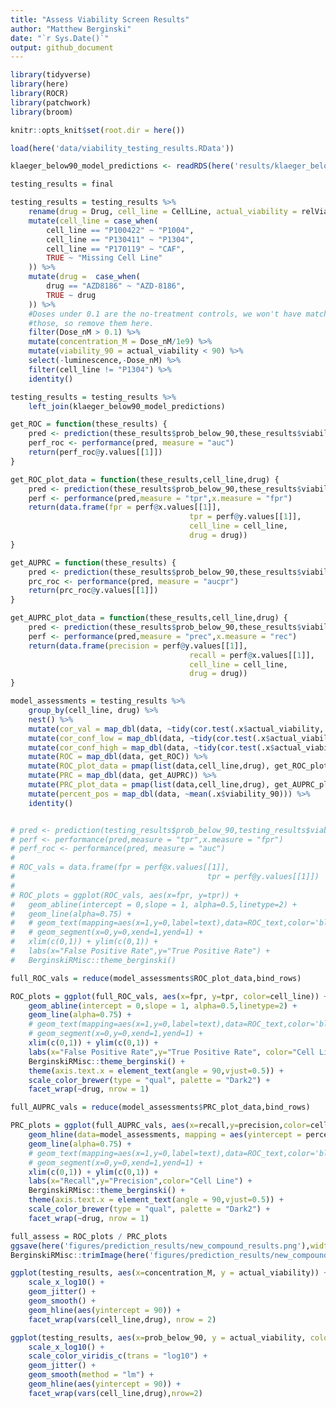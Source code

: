 ```yaml
---
title: "Assess Viability Screen Results"
author: "Matthew Berginski"
date: "`r Sys.Date()`"
output: github_document
---
```


```r
library(tidyverse)
library(here)
library(ROCR)
library(patchwork)
library(broom)

knitr::opts_knit$set(root.dir = here())
```

```r
load(here('data/viability_testing_results.RData'))

klaeger_below90_model_predictions <- readRDS(here('results/klaeger_below90_model_predictions.rds'))
```

```r
testing_results = final

testing_results = testing_results %>%
	rename(drug = Drug, cell_line = CellLine, actual_viability = relViability) %>%
	mutate(cell_line = case_when(
		cell_line == "P100422" ~ "P1004",
		cell_line == "P130411" ~ "P1304",
		cell_line == "P170119" ~ "CAF",
		TRUE ~ "Missing Cell Line"
	)) %>%
	mutate(drug =  case_when(
		drug == "AZD8186" ~ "AZD-8186",
		TRUE ~ drug
	)) %>%
	#Doses under 0.1 are the no-treatment controls, we won't have matches for
	#those, so remove them here.
	filter(Dose_nM > 0.1) %>%
	mutate(concentration_M = Dose_nM/1e9) %>%
	mutate(viability_90 = actual_viability < 90) %>%
	select(-luminescence,-Dose_nM) %>%
	filter(cell_line != "P1304") %>%
	identity()

testing_results = testing_results %>% 
	left_join(klaeger_below90_model_predictions)
```

```r
get_ROC = function(these_results) {
	pred <- prediction(these_results$prob_below_90,these_results$viability_90)
	perf_roc <- performance(pred, measure = "auc")
	return(perf_roc@y.values[[1]])
}

get_ROC_plot_data = function(these_results,cell_line,drug) {
	pred <- prediction(these_results$prob_below_90,these_results$viability_90)
	perf <- performance(pred,measure = "tpr",x.measure = "fpr")
	return(data.frame(fpr = perf@x.values[[1]],
										tpr = perf@y.values[[1]],
										cell_line = cell_line,
										drug = drug))
}

get_AUPRC = function(these_results) {
	pred <- prediction(these_results$prob_below_90,these_results$viability_90)
	prc_roc <- performance(pred, measure = "aucpr")
	return(prc_roc@y.values[[1]])
}

get_AUPRC_plot_data = function(these_results,cell_line,drug) {
	pred <- prediction(these_results$prob_below_90,these_results$viability_90)
	perf <- performance(pred,measure = "prec",x.measure = "rec")
	return(data.frame(precision = perf@y.values[[1]],
										recall = perf@x.values[[1]],
										cell_line = cell_line,
										drug = drug))
}

model_assessments = testing_results %>%
	group_by(cell_line, drug) %>%
	nest() %>%
	mutate(cor_val = map_dbl(data, ~tidy(cor.test(.x$actual_viability, .x$prob_below_90))$estimate)) %>%
	mutate(cor_conf_low = map_dbl(data, ~tidy(cor.test(.x$actual_viability, .x$prob_below_90))$conf.low)) %>%
	mutate(cor_conf_high = map_dbl(data, ~tidy(cor.test(.x$actual_viability, .x$prob_below_90))$conf.high)) %>%
	mutate(ROC = map_dbl(data, get_ROC)) %>%
	mutate(ROC_plot_data = pmap(list(data,cell_line,drug), get_ROC_plot_data)) %>%
	mutate(PRC = map_dbl(data, get_AUPRC)) %>%
	mutate(PRC_plot_data = pmap(list(data,cell_line,drug), get_AUPRC_plot_data)) %>%
	mutate(percent_pos = map_dbl(data, ~mean(.x$viability_90))) %>%
	identity()


# pred <- prediction(testing_results$prob_below_90,testing_results$viability_90)
# perf <- performance(pred,measure = "tpr",x.measure = "fpr")
# perf_roc <- performance(pred, measure = "auc")
# 
# ROC_vals = data.frame(fpr = perf@x.values[[1]],
# 											tpr = perf@y.values[[1]])
# 
# ROC_plots = ggplot(ROC_vals, aes(x=fpr, y=tpr)) + 
# 	geom_abline(intercept = 0,slope = 1, alpha=0.5,linetype=2) +
# 	geom_line(alpha=0.75) + 
# 	# geom_text(mapping=aes(x=1,y=0,label=text),data=ROC_text,color='black',vjust="inward",hjust="inward",size=3.5) +
# 	# geom_segment(x=0,y=0,xend=1,yend=1) +
# 	xlim(c(0,1)) + ylim(c(0,1)) +
# 	labs(x="False Positive Rate",y="True Positive Rate") +
# 	BerginskiRMisc::theme_berginski()
```

```r
full_ROC_vals = reduce(model_assessments$ROC_plot_data,bind_rows)

ROC_plots = ggplot(full_ROC_vals, aes(x=fpr, y=tpr, color=cell_line)) + 
	geom_abline(intercept = 0,slope = 1, alpha=0.5,linetype=2) +
	geom_line(alpha=0.75) + 
	# geom_text(mapping=aes(x=1,y=0,label=text),data=ROC_text,color='black',vjust="inward",hjust="inward",size=3.5) +
	# geom_segment(x=0,y=0,xend=1,yend=1) +
	xlim(c(0,1)) + ylim(c(0,1)) +
	labs(x="False Positive Rate",y="True Positive Rate", color="Cell Line") +
	BerginskiRMisc::theme_berginski() +
	theme(axis.text.x = element_text(angle = 90,vjust=0.5)) +
	scale_color_brewer(type = "qual", palette = "Dark2") +
	facet_wrap(~drug, nrow = 1)

full_AUPRC_vals = reduce(model_assessments$PRC_plot_data,bind_rows)

PRC_plots = ggplot(full_AUPRC_vals, aes(x=recall,y=precision,color=cell_line)) + 
	geom_hline(data=model_assessments, mapping = aes(yintercept = percent_pos, color=cell_line), alpha=0.5, linetype=2) +
	geom_line(alpha=0.75) + 
	# geom_text(mapping=aes(x=1,y=0,label=text),data=ROC_text,color='black',vjust="inward",hjust="inward",size=3.5) +
	# geom_segment(x=0,y=0,xend=1,yend=1) +
	xlim(c(0,1)) + ylim(c(0,1)) +
	labs(x="Recall",y="Precision",color="Cell Line") +
	BerginskiRMisc::theme_berginski() +
	theme(axis.text.x = element_text(angle = 90,vjust=0.5)) +
	scale_color_brewer(type = "qual", palette = "Dark2") +
	facet_wrap(~drug, nrow = 1)

full_assess = ROC_plots / PRC_plots
ggsave(here('figures/prediction_results/new_compound_results.png'),width=9*0.75,height=5*0.75)
BerginskiRMisc::trimImage(here('figures/prediction_results/new_compound_results.png'))
```

```r
ggplot(testing_results, aes(x=concentration_M, y = actual_viability)) +
	scale_x_log10() +
	geom_jitter() +
	geom_smooth() +
	geom_hline(aes(yintercept = 90)) +
	facet_wrap(vars(cell_line,drug), nrow = 2)
```


```r
ggplot(testing_results, aes(x=prob_below_90, y = actual_viability, color = concentration_M)) +
	scale_x_log10() +
	scale_color_viridis_c(trans = "log10") +
	geom_jitter() +
	geom_smooth(method = "lm") +
	geom_hline(aes(yintercept = 90)) +
	facet_wrap(vars(cell_line,drug),nrow=2)
```